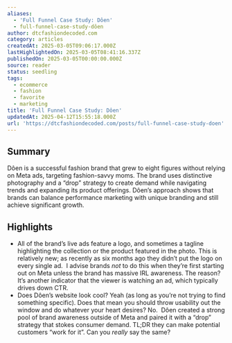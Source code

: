 ```yaml
---
aliases:
  - 'Full Funnel Case Study: Dôen'
  - full-funnel-case-study-dôen
author: dtcfashiondecoded.com
category: articles
createdAt: 2025-03-05T09:06:17.000Z
lastHighlightedOn: 2025-03-05T08:41:16.337Z
publishedOn: 2025-03-05T00:00:00.000Z
source: reader
status: seedling
tags:
  - ecommerce
  - fashion
  - favorite
  - marketing
title: 'Full Funnel Case Study: Dôen'
updatedAt: 2025-04-12T15:55:18.000Z
url: 'https://dtcfashiondecoded.com/posts/full-funnel-case-study-doen'
---
```

## Summary

Dôen is a successful fashion brand that grew to eight figures without relying on Meta ads, targeting fashion-savvy moms. The brand uses distinctive photography and a “drop” strategy to create demand while navigating trends and expanding its product offerings. Dôen’s approach shows that brands can balance performance marketing with unique branding and still achieve significant growth.

## Highlights

- All of the brand’s live ads feature a logo, and sometimes a tagline highlighting the collection or the product featured in the photo. This is relatively new; as recently as six months ago they didn’t put the logo on every single ad.
  ​
  I advise brands _not_ to do this when they’re first starting out on Meta unless the brand has massive IRL awareness. The reason? It’s another indicator that the viewer is watching an ad, which typically drives down CTR.
- Does Dôen’s website look cool? Yeah (as long as you’re not trying to find something specific). Does that mean you should throw usability out the window and do whatever your heart desires? No.
  ​
  Dôen created a strong pool of brand awareness outside of Meta and paired it with a “drop” strategy that stokes consumer demand. TL;DR they can make potential customers “work for it”. Can you _really_ say the same?
